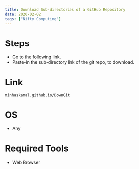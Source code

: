 ```yaml
---
title: Download Sub-directories of a GitHub Repository
date: 2020-02-02
tags: ["Nifty Computing"]
---
```


# Steps

- Go to the following link.
- Paste-in the sub-directory link of the git repo, to download.

# Link

```
minhaskamal.github.io/DownGit
```

# OS

- Any

# Required Tools

- Web Browser
